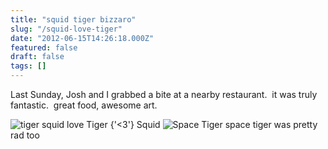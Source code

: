 ```yaml
---
title: "squid tiger bizzaro"
slug: "/squid-love-tiger"
date: "2012-06-15T14:26:18.000Z"
featured: false
draft: false
tags: []
---
```


Last Sunday, Josh and I grabbed a bite at a nearby restaurant.  it was truly
fantastic.  great food, awesome art.

![tiger squid love](./images/20120610_125219.jpg "tiger_squid_love") Tiger
{'<3'} Squid ![Space Tiger](./images/20120610_120927.jpg "tiger_space") space
tiger was pretty rad too

